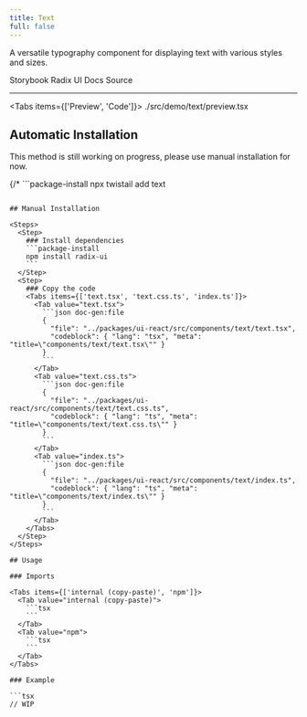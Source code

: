 ```yaml
---
title: Text
full: false
---
```


A versatile typography component for displaying text with various styles and sizes.

<Badges>
  <BadgeLink href="https://storybook.twistail.com/?path=/docs/base-components-text--default" external>
    Storybook
  </BadgeLink>
  <BadgeLink href="https://www.radix-ui.com/primitives/docs/utilities/slot" external>
    Radix UI Docs
  </BadgeLink>
  <BadgeLink href="https://github.com/riipandi/twistail/tree/main/packages/ui-react/src/components/text" external>
    Source
  </BadgeLink>
</Badges>

---


<Tabs items={['Preview', 'Code']}>
  <Tab value="Preview" className="rounded-b-xl flex min-h-44 flex-wrap items-center justify-center gap-4 py-20 not-prose">
    <Demo />
  </Tab>
  <Tab value="Code">
    <include cwd lang="tsx">./src/demo/text/preview.tsx</include>
  </Tab>
</Tabs>

## Automatic Installation

<Callout type='warn'>
  This method is still working on progress, please use manual installation for now.
</Callout>

{/* ```package-install
npx twistail add text
``` */}

## Manual Installation

<Steps>
  <Step>
    ### Install dependencies
    ```package-install
    npm install radix-ui
    ```
  </Step>
  <Step>
    ### Copy the code
    <Tabs items={['text.tsx', 'text.css.ts', 'index.ts']}>
      <Tab value="text.tsx">
        ```json doc-gen:file
        {
          "file": "../packages/ui-react/src/components/text/text.tsx",
          "codeblock": { "lang": "tsx", "meta": "title=\"components/text/text.tsx\"" }
        }
        ```
      </Tab>
      <Tab value="text.css.ts">
        ```json doc-gen:file
        {
          "file": "../packages/ui-react/src/components/text/text.css.ts",
          "codeblock": { "lang": "ts", "meta": "title=\"components/text/text.css.ts\"" }
        }
        ```
      </Tab>
      <Tab value="index.ts">
        ```json doc-gen:file
        {
          "file": "../packages/ui-react/src/components/text/index.ts",
          "codeblock": { "lang": "ts", "meta": "title=\"components/text/index.ts\"" }
        }
        ```
      </Tab>
    </Tabs>
  </Step>
</Steps>

## Usage

### Imports

<Tabs items={['internal (copy-paste)', 'npm']}>
  <Tab value="internal (copy-paste)">
    ```tsx
    ```
  </Tab>
  <Tab value="npm">
    ```tsx
    ```
  </Tab>
</Tabs>

### Example

```tsx
// WIP
```
